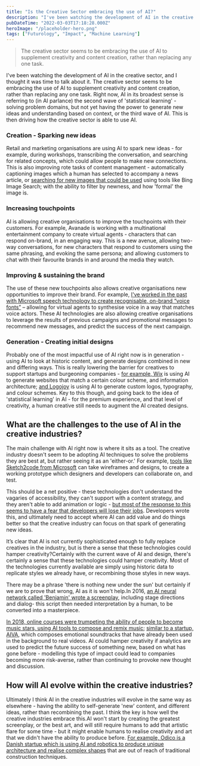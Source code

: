 ```yaml
---
title: "Is the Creative Sector embracing the use of AI?"
description: "I've been watching the development of AI in the creative sector, and I thought it was time to talk about it. The creative sector seems to be embracing the use of AI to supplement creativity and content creation, rather than replacing any one task"
pubDateTime: "2022-03-03T17:18:28.000Z"
heroImage: "/placeholder-hero.png"
tags: ["Futurology", "Impact", "Machine Learning"]
---
```


> The creative sector seems to be embracing the use of AI to supplement creativity and content creation, rather than replacing any one task.

I've been watching the development of AI in the creative sector, and I thought it was time to talk about it. The creative sector seems to be embracing the use of AI to supplement creativity and content creation, rather than replacing any one task. Right now, AI in its broadest sense is referring to (in AI parlance) the second wave of 'statistical learning' - solving problem domains, but not yet having the power to generate new ideas and understanding based on context, or the third wave of AI. This is then driving how the creative sector is able to use AI.

### Creation - Sparking new ideas

Retail and marketing organisations are using AI to spark new ideas - for example, during workshops, transcribing the conversation, and searching for related concepts, which could allow people to make new connections. This is also improving rote tasks of content management - automatically captioning images which a human has selected to accompany a news article, or [searching for new images that could be used](https://azure.microsoft.com/en-us/services/cognitive-services/bing-image-search-api/?WT.mc_id=AI-MVP-5004204) using tools like Bing Image Search; with the ability to filter by newness, and how 'formal' the image is.

### Increasing touchpoints

AI is allowing creative organisations to improve the touchpoints with their customers. For example, Avanade is working with a multinational entertainment company to create virtual agents - characters that can respond on-brand, in an engaging way. This is a new avenue, allowing two-way conversations, for new characters that respond to customers using the same phrasing, and evoking the same persona; and allowing customers to chat with their favourite brands in and around the media they watch.

### Improving & sustaining the brand

The use of these new touchpoints also allows creative organisations new opportunities to improve their brand. For example, [I've worked in the past with Microsoft speech technology to create recognisable, on-brand “voice fonts”](https://docs.microsoft.com/en-us/azure/cognitive-services/speech-service/how-to-custom-voice-create-voice?WT.mc_id=AI-MVP-5004204) – allowing for virtual agents to synthesise voice in a way that matches voice actors. These AI technologies are also allowing creative organisations to leverage the results of previous campaigns and promotional messages to recommend new messages, and predict the success of the next campaign.

### Generation - Creating initial designs

Probably one of the most impactful use of AI right now is in generation - using AI to look at historic content, and generate designs combined in new and differing ways. This is really lowering the barrier for creatives to support startups and burgeoning companies - [for example, Wix](https://www.wix.com/) is using AI to generate websites that match a certain colour scheme, and information architecture; [and Logojoy](https://logojoy.com/) is using AI to generate custom logos, typography, and colour schemes. Key to this though, and going back to the idea of 'statistical learning' in AI - for the premium experience, and that level of creativity, a human creative still needs to augment the AI created designs.

## What are the challenges to the use of AI in the creative industries?

The main challenge with AI right now is where it sits as a tool. The creative industry doesn't seem to be adopting AI techniques to solve the problems they are best at, but rather seeing it as an 'either-or.' For example, [tools like Sketch2code from Microsoft](https://docs.microsoft.com/en-us/shows/ai-show/sketch2code?WT.mc_id=AI-MVP-5004204) can take wireframes and designs, to create a working prototype which designers and developers can collaborate on, and test.

This should be a net positive - these technologies don't understand the vagaries of accessibility, they can't support with a content strategy, and they aren't able to add animation or logic - [but most of the response to this seems to have a fear that developers will lose their jobs](https://www.econotimes.com/if-ai-is-already-writing-code-will-programmers-lose-their-jobs-1426913). Developers wrote this, and ultimately need to accept where AI can add value and do things better so that the creative industry can focus on that spark of generating new ideas.

It’s clear that AI is not currently sophisticated enough to fully replace creatives in the industry, but is there a sense that these technologies could hamper creativity?Certainly with the current wave of AI and design, there's certainly a sense that these technologies could hamper creativity. Most of the technologies currently available are simply using historic data to replicate styles we already have, or recombining those styles in new ways.

There may be a phrase 'there is nothing new under the sun' but certainly if we are to prove that wrong, AI as it is won't help.In 2016, [an AI neural network called 'Benjamin' wrote a screenplay](https://www.thereforefilms.com/sunspring.html), including stage directions and dialog- this script then needed interpretation by a human, to be converted into a masterpiece.

[In 2018, online courses were trumpeting the ability of people to become music stars, using AI tools to compose and remix music](https://www.udemy.com/artificial-intelligence-music-creation-remixing-2018/); [similar to a startup, AIVA](https://aiva.ai/creations), which composes emotional soundtracks that have already been used in the background to real videos. AI could hamper creativity if analytics are used to predict the future success of something new, based on what has gone before - modelling this type of impact could lead to companies becoming more risk-averse, rather than continuing to provoke new thought and discussion.

## How will AI evolve within the creative industries?

Ultimately I think AI in the creative industries will evolve in the same way as elsewhere - having the ability to self-generate 'new' content, and different ideas, rather than recombining the past. I think the key is how well the creative industries embrace this.AI won't start by creating the greatest screenplay, or the best art, and will still require humans to add that artistic flare for some time - but it might enable humans to realise creativity and art that we didn't have the ability to produce before. [For example, Odico is a Danish startup which is using AI and robotics to produce unique architecture and realise complex shapes](https://odico.dk/) that are out of reach of traditional construction techniques.
